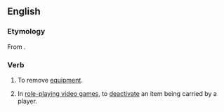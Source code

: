 ==English==
===Etymology===
From {{prefix|un|equip|lang=en}}.

===Verb===
{{en-verb|unequip|p|ing}}

# To remove [[equipment]].
# {{context|video games|lang=en}} In [[role-playing video game]]s, to [[deactivate]] an item being carried by a player.